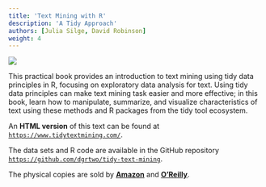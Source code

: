 ```yaml
---
title: 'Text Mining with R'
description: 'A Tidy Approach'
authors: [Julia Silge, David Robinson]
weight: 4
---
```


![](cover.png)

This practical book provides an introduction to text mining using tidy data principles in R, focusing on exploratory data analysis for text. Using tidy data principles can make text mining task easier and more effective; in this book, learn how to manipulate, summarize, and visualize characteristics of text using these methods and R packages from the tidy tool ecosystem.

An **HTML version** of this text can be found at [`https://www.tidytextmining.com/`](https://www.tidytextmining.com/). 

The data sets and R code are available in the GitHub repository [`https://github.com/dgrtwo/tidy-text-mining`](https://github.com/dgrtwo/tidy-text-mining). 

The physical copies are sold by [**Amazon**](http://amzn.to/2tZkmxG) and [**O’Reilly**](http://www.jdoqocy.com/click-4428796-11290546?url=http%3A%2F%2Fshop.oreilly.com%2Fproduct%2F0636920067153.do%3Fcmp%3Daf-strata-books-video-product_cj_0636920067153_%25zp&cjsku=0636920067153). 
